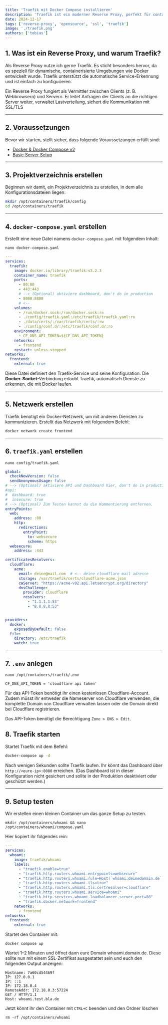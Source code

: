 ```yaml
---
title: 'Traefik mit Docker Compose installieren'
description: 'Traefik ist ein moderner Reverse Proxy, perfekt für containerisierte Umgebungen. Automatische Service-Erkennung & einfache Konfiguration.'
date: 2024-12-17
tags: ['reverse-proxy', 'opensource', 'ssl', 'traefik']
image: './traefik.png'
authors: ['tobias']
---
```


## 1. Was ist ein Reverse Proxy, und warum Traefik?

Als Reverse Proxy nutze ich gerne Traefik. Es sticht besonders hervor, da es speziell für dynamische, containerisierte Umgebungen wie Docker entwickelt wurde. Traefik unterstützt die automatische Service-Erkennung und ist einfach zu konfigurieren.

Ein Reverse Proxy fungiert als Vermittler zwischen Clients (z. B. Webbrowsern) und Servern. Er leitet Anfragen der Clients an die richtigen Server weiter, verwaltet Lastverteilung, sichert die Kommunikation mit SSL/TLS

---

## 2. Voraussetzungen

Bevor wir starten, stellt sicher, dass folgende Voraussetzungen erfüllt sind:

- [Docker & Docker Compose v2](/blog/server-setup#3-docker-und-docker-compose)
- [Basic Server Setup](/blog/server-setup)

---

## 3. Projektverzeichnis erstellen

Beginnen wir damit, ein Projektverzeichnis zu erstellen, in dem alle Konfigurationsdateien liegen:

```bash
mkdir /opt/containers/traefik/config
cd /opt/containers/traefik
```

---

## 4. `docker-compose.yaml` erstellen

Erstellt eine neue Datei namens `docker-compose.yaml` mit folgendem Inhalt:

```shell
nano docker-compose.yaml
```

```yaml title="docker-compose.yaml"
---
services:
  traefik:
    image: docker.io/library/traefik:v3.2.3
    container_name: traefik
    ports:
      - 80:80
      - 443:443
      # --> (Optional) aktiviere dashboard, don't do in production
      - 8080:8080
      # <--
    volumes:
      - /run/docker.sock:/run/docker.sock:ro
      - ./config/traefik.yaml:/etc/traefik/traefik.yaml:ro
      - ./data/certs/:/var/traefik/certs/:rw
      - ./config/conf.d/:/etc/traefik/conf.d/:ro
    environment:
      - CF_DNS_API_TOKEN=${CF_DNS_API_TOKEN} 
    networks:
      - frontend
    restart: unless-stopped
networks:
  frontend:
    external: true 
```

Diese Datei definiert den Traefik-Service und seine Konfiguration. Die **Docker-Socket**-Verbindung erlaubt Traefik, automatisch Dienste zu erkennen, die mit Docker laufen.

---

## 5. Netzwerk erstellen

Traefik benötigt ein Docker-Netzwerk, um mit anderen Diensten zu kommunizieren. Erstellt das Netzwerk mit folgendem Befehl:

```bash
docker network create frontend
```

---

## 6. `traefik.yaml` erstellen

```shell
nano config/traefik.yaml
```

```yaml title="traefik.yaml"
global:
  checkNewVersion: false
  sendAnonymousUsage: false
# --> (Optional) aktiviere API und Dashboard hier, don't do in production
#api:
#  dashboard: true
#  insecure: true
# --> (Optional) Zum Testen kannst du die Kommentierung entfernen.
entryPoints:
  web:
    address: :80
    http:
      redirections:
        entryPoint:
          to: websecure
          scheme: https
  websecure:
    address: :443

certificatesResolvers:
  cloudflare:
    acme:
      email: deine@mail.com  # <-- deine cloudflare mail adresse
      storage: /var/traefik/certs/cloudflare-acme.json
      caServer: "https://acme-v02.api.letsencrypt.org/directory"
      dnsChallenge:
        provider: cloudflare 
        resolvers:
          - "1.1.1.1:53"
          - "8.8.8.8:53"


providers:
  docker:
    exposedByDefault: false 
  file:
    directory: /etc/traefik
    watch: true
```

---

## 7. `.env` anlegen 

```shell
nano /opt/containers/traefik/.env
```

```env title=".env"
CF_DNS_API_TOKEN = 'cloudflare api token'
```

Für das API-Token benötigt ihr einen kostenlosen Cloudflare-Account. Zudem müsst ihr entweder die Nameserver von Cloudflare verwenden, die komplette Domain von Cloudflare verwalten lassen oder die Domain direkt bei Cloudflare registrieren.

Das API-Token benötigt die Berechtigung `Zone > DNS > Edit`.

## 8. Traefik starten

Startet Traefik mit dem Befehl:

```bash title="im traefik Verzeichnis /opt/containers/traefik"
docker-compose up -d
```

Nach wenigen Sekunden sollte Traefik laufen. Ihr könnt das Dashboard über `http://<eure-ip>:8080` erreichen. (Das Dashboard ist in dieser Konfiguration nicht gesichert und sollte in der Produktion deaktiviert oder geschützt werden.)

---

## 9. Setup testen

Wir erstellen einen kleinen Container um das ganze Setup zu testen.

```shell
mkdir /opt/containers/whoami && nano /opt/containers/whoami/compose.yaml
```

Hier kopiert ihr folgendes rein:

```yaml
---
services:
  whoami:
    image: traefik/whoami
    labels:
      - "traefik.enable=true"
      - "traefik.http.routers.whoami.entrypoints=websecure"
      - "traefik.http.routers.whoami.rule=Host(`whoami.deinedomain.de`)"
      - "traefik.http.routers.whoami.tls=true"
      - "traefik.http.routers.whoami.tls.certresolver=cloudflare"
      - "traefik.http.routers.whoami.service=whoami"
      - "traefik.http.services.whoami.loadbalancer.server.port=80"
      - "traefik.docker.network=frontend"
    networks:
      - frontend
networks:
  frontend:
    external: true
```
Startet den Container mit:

```shell
docker compose up
```

Wartet 1–2 Minuten und öffnet dann eure Domain whoami.domain.de. Diese sollte nun mit einem SSL-Zertifikat ausgestattet sein und euch den folgenden Output anzeigen:

```shell
Hostname: 7a60cd54469f
IP: 127.0.0.1
IP: ::1
IP: 172.18.0.4
RemoteAddr: 172.18.0.3:57224
GET / HTTP/1.1
Host: whoami.test.bla.de
```
Jetzt könnt ihr den Container mit `CTRL+C` beenden und den Ordner löschen

```shell
rm -rf /opt/containers/whoami
```